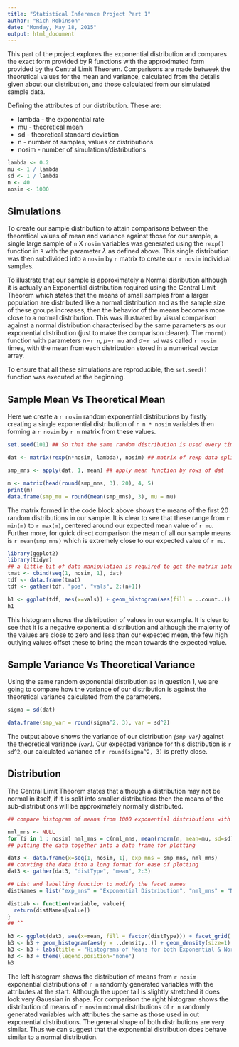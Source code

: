 ```yaml
---
title: "Statistical Inference Project Part 1"
author: "Rich Robinson"
date: "Monday, May 18, 2015"
output: html_document
---
```


This part of the project explores the exponential distribution and compares the exact form provided by R functions with the approximated form provided by the Central Limit Theorem. Comparisons are made betweek the theoretical values for the mean and variance, calculated from the details given about our distribution, and those calculated from our simulated sample data.

Defining the attributes of our distribution. These are:

* lambda - the exponential rate
* mu - theoretical mean
* sd - theoretical standard deviation
* n - number of samples, values or distributions
* nosim - number of simulations/distributions
```r
lambda <- 0.2
mu <- 1 / lambda
sd <- 1 / lambda
n <- 40
nosim <- 1000
```
## Simulations

To create our sample distribution to attain comparisons between the theoretical values of mean and variance against those for our sample, a single large sample of `n` X `nosim` variables was generated using the `rexp()` function in `R` with the parameter $\lambda$ as defined above. This single distribution was then subdivided into a `nosim` by `n` matrix to create our `r nosim` individual samples.

To illustrate that our sample is approximately a Normal disribution although it is actually an Exponential distribution required using the Central Limit Theorem which states that the means of small samples from a larger population are distributed like a normal distribution and as the sample size of these groups increases, then the behavior of the means becomes more close to a notmal distribution. This was illustrated by visual comparison against a normal distribution characterised by the same parameters as our exponential distribution (just to make the comparison clearer). The `rnorm()` function with parameters n=`r n`, $\mu$=`r mu` and $\sigma$=`r sd` was called `r nosim` times, with the mean from each distribution stored in a numerical vector array.

To ensure that all these simulations are reproducible, the `set.seed()` function was executed at the beginning.

## Sample Mean Vs Theoretical Mean

Here we create a `r nosim` random exponential distributions by firstly creating a single exponential distribution of `r n * nosim` variables then forming a `r nosim` by `r n` matrix from these values.
```r
set.seed(101) ## So that the same random distribution is used every time

dat <- matrix(rexp(n*nosim, lambda), nosim) ## matrix of rexp data split into 'nosim' rows

smp_mns <- apply(dat, 1, mean) ## apply mean function by rows of dat

m <- matrix(head(round(smp_mns, 3), 20), 4, 5)
print(m)
data.frame(smp_mu = round(mean(smp_mns), 3), mu = mu)
```
The matrix formed in the code block above shows the means of the first 20 random distributions in our sample. It is clear to see that these range from `r min(m)` to `r max(m)`, centered around our expected mean value of `r mu`. 
Further more, for quick direct comparison the mean of all our sample means is `r mean(smp_mns)` which is extremely close to our expected value of `r mu`.

```r
library(ggplot2)
library(tidyr)
## a little bit of data manipulation is required to get the matrix into a form suitable for plotting, a long format of tidy data
tmat <- cbind(seq(1, nosim, 1), dat)
tdf <- data.frame(tmat)
tdf <- gather(tdf, "pos", "vals", 2:(n+1))

h1 <- ggplot(tdf, aes(x=vals)) + geom_histogram(aes(fill = ..count..)) + labs(x="Value", y="Count") + labs(title="Our Random Exponential Distribution")
h1
```
This histogram shows the distribution of values in our example. It is clear to see that it is a negative exponential distribution and although the majority of the values are close to zero and less than our expected mean, the few high outlying values offset these to bring the mean towards the expected value.

## Sample Variance Vs Theoretical Variance

Using the same random exponential distribution as in question 1, we are going to compare how the variance of our distribution is against the theoretical variance calculated from the parameters.

```r
sigma = sd(dat)

data.frame(smp_var = round(sigma^2, 3), var = sd^2)
```

The output above shows the variance of our distribution *(`smp_var`)* against the theoretical variance *(`var`)*. Our expected variance for this distribution is `r sd^2`, our calculated variance of `r round(sigma^2, 3)` is pretty close.

## Distribution

The Central Limit Theorem states that although a distribution may not be normal in itself, if it is split into smaller distributions then the means of the sub-distributions will be approximately normally distributed.

```r
## compare histogram of means from 1000 exponential distributions with that of normal distributions

nml_mns <- NULL
for (i in 1 : nosim) nml_mns = c(nml_mns, mean(rnorm(n, mean=mu, sd=sd))) 
## putting the data together into a data frame for plotting

dat3 <- data.frame(x=seq(1, nosim, 1), exp_mns = smp_mns, nml_mns)
## convting the data into a long format for ease of plotting
dat3 <- gather(dat3, "distType", "mean", 2:3)

## List and labelling function to modify the facet names
distNames = list("exp_mns" = "Exponential Distribution", "nml_mns" = "Normal Distribution")

distLab <- function(variable, value){
  return(distNames[value])
}
## ^^

h3 <- ggplot(dat3, aes(x=mean, fill = factor(distType))) + facet_grid(. ~ distType, labeller=distLab)
h3 <- h3 + geom_histogram(aes(y = ..density..)) + geom_density(size=1)
h3 <- h3 + labs(title = "Histograms of Means for both Exponential & Normal Distributions") + labs(x = "Mean", y = "Density")
h3 <- h3 + theme(legend.position="none")
h3
```

The left histogram shows the distribution of means from `r nosim` exponential distributions of `r n` randomly generated variables with the attributes at the start. Although the upper tail is slightly stretched it does look very Gaussian in shape. For comparison the right histogram shows the distribution of means of `r nosim` normal distributions of `r n` randomly generated variables with attributes the same as those used in out exponential distributions. The general shape of both distributions are very similar. Thus we can suggest that the exponential distribution does behave similar to a normal distribution.
